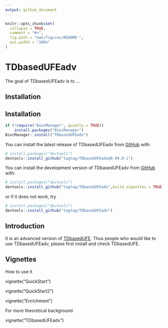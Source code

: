 ```yaml
---
output: github_document
---
```


<!-- README.md is generated from README.Rmd. Please edit that file -->

```r
knitr::opts_chunk$set(
  collapse = TRUE,
  comment = "#>",
  fig.path = "man/figures/README-",
  out.width = "100%"
)
```

# TDbasedUFEadv

<!-- badges: start -->
<!-- badges: end -->

The goal of TDbasedUFEadv is to ...

## Installation

## Installation

``` r
if (!require("BiocManager", quietly = TRUE))
    install.packages("BiocManager")
BiocManager::install("TDbasedUFEadv")
```

You can install the latest release of TDbasedUFEadv from [GitHub](https://github.com/) with:

``` r
# install.packages("devtools")
devtools::install_github("tagtag/TDbasedUFEadv@0.99.0-1")
```

You can install the development version of TDbasedUFEadv from  [GitHub](https://github.com/) with:

``` r
# install.packages("devtools")
devtools::install_github("tagtag/TDbasedUFEadv",build_vignettes = TRUE)
```

or if it does not work, try

``` r
# install.packages("devtools")
devtools::install_github("tagtag/TDbasedUFEadv")
```

## Introduction

It is an advanced version of [TDbasedUFE](https://github.com/tagtag/TDbasedUFE/releases/tag/v0.1.0). Thus people who would like to use TDbasedUFEadv, please first install and check TDbasedUFE.


## Vignettes

How to use it

vignette("QuickStart")

vignette("QuickStart2")

vignette("Enrichment")

For more theoretical background

vignette("TDbasedUFEadv")
